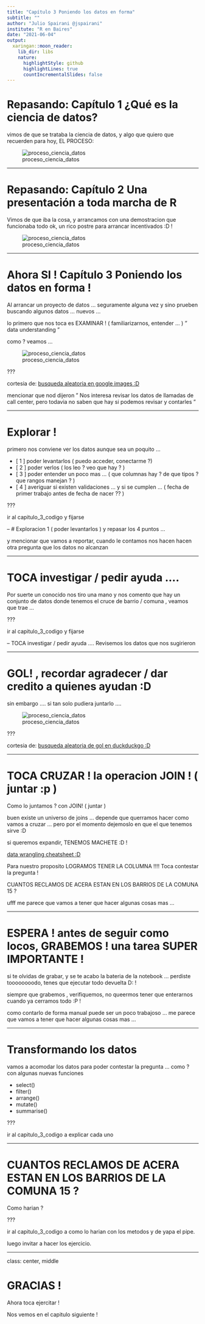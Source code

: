 ```yaml
---
title: "Capítulo 3 Poniendo los datos en forma"
subtitle: ""
author: "Julio Spairani @jspairani"
institute: "R en Baires"
date: "2021-06-04"
output:
  xaringan::moon_reader:
    lib_dir: libs
    nature:
      highlightStyle: github
      highlightLines: true
      countIncrementalSlides: false
---
```


# Repasando: Capítulo 1 ¿Qué es la ciencia de datos?

vimos de que se trataba la ciencia de datos, 
y algo que quiero que recuerden para hoy, EL PROCESO: 

![proceso_ciencia_datos](00_proceso_ciencia_datos.jpg)

---

# Repasando: Capítulo 2 Una presentación a toda marcha de R

Vimos de que iba la cosa, y arrancamos con una demostracion que funcionaba todo ok,
un rico postre para arrancar incentivados :D ! 

![proceso_ciencia_datos](01_postre_1.jpeg)

---

# Ahora SI ! Capítulo 3 Poniendo los datos en forma !


Al arrancar un proyecto de datos ... seguramente alguna vez y sino prueben buscando algunos datos ... nuevos ... 

lo primero que nos toca es EXAMINAR ! ( familiarizarnos, entender ...  ) " data understanding "

como ? veamos ...

![proceso_ciencia_datos](02_wrangling.png)

???

cortesia de:  [busqueda aleatoria en google images :D ](https://www.companycartoday.co.uk/managing-data/)

mencionar que nod dijeron " Nos interesa revisar los datos de llamadas de call center, pero todavia no saben que hay si podemos revisar y contarles "


---

# Explorar ! 

primero nos conviene ver los datos aunque sea un poquito ... 

- [ 1 ] poder levantarlos ( puedo acceder, conectarme ?) 
- [ 2 ] poder verlos  ( los leo ? veo que hay ? )
- [ 3 ] poder entender un poco mas ... ( que columnas hay ? de que tipos ? que rangos manejan ? )
- [ 4 ] averiguar si existen validaciones ... y si se cumplen ... ( fecha de primer trabajo antes de fecha de nacer ?? )

???

ir al capitulo_3_codigo  y fijarse 

-- # Exploracion 1 ( poder levantarlos ) y repasar los 4 puntos ... 

y mencionar que vamos a reportar, cuando le contamos nos hacen  hacen otra pregunta que los datos no alcanzan


---


# TOCA investigar / pedir ayuda .... 

Por suerte un conocido nos tiro una mano y nos comento que hay un conjunto de datos donde tenemos el cruce de 
barrio / comuna , veamos que trae ... 

???

ir al capitulo_3_codigo  y fijarse 

-- TOCA investigar / pedir ayuda ....  Revisemos los datos que nos sugirieron



---

# GOL! , recordar agradecer / dar credito a quienes ayudan :D 

sin embargo .... si tan solo pudiera juntarlo .... 

![proceso_ciencia_datos](04_gol.jpg)

???

cortesia de:  [busqueda aleatoria de gol en duckduckgo :D  ](https://duckduckgo.com/?q=gol+futbol&t=lm&iar=images&iax=images&ia=images)

--- 

# TOCA CRUZAR ! la operacion JOIN ! ( juntar :p )

Como lo juntamos ? con JOIN! ( juntar )

buen existe un universo de joins ... depende que querramos hacer como vamos a cruzar ... 
pero por el momento dejemoslo en que el que tenemos sirve :D

si queremos expandir, TENEMOS MACHETE :D !

[data wrangling cheatsheet :D  ]( https://www.rstudio.com/wp-content/uploads/2015/02/data-wrangling-cheatsheet.pdf)

Para nuestro proposito LOGRAMOS TENER LA COLUMNA !!!! Toca contestar la pregunta ! 

CUANTOS RECLAMOS DE ACERA ESTAN EN LOS BARRIOS DE LA COMUNA 15 ?

ufff me parece que vamos a tener que hacer algunas cosas mas ... 

---

# ESPERA ! antes de seguir como locos, GRABEMOS ! una tarea SUPER IMPORTANTE ! 

si te olvidas de grabar, y se te acabo la bateria de la notebook ... perdiste toooooooodo, tenes que ejecutar todo devuelta D: ! 

siempre que grabemos , verifiquemos, no queermos tener que enterarnos cuando ya cerramos todo :P !

como contarlo de forma manual puede ser un poco trabajoso ... me parece que vamos a tener que hacer algunas cosas mas ... 

---

# Transformando los datos

vamos a acomodar los datos para poder contestar la pregunta ... como ? con algunas nuevas funciones 

- select()
- filter()
- arrange()
- mutate()
- summarise()

???

ir al capitulo_3_codigo a explicar cada uno


---

# CUANTOS RECLAMOS DE ACERA ESTAN EN LOS BARRIOS DE LA COMUNA 15 ?

Como harian ?


???

ir al capitulo_3_codigo a como lo harian con los metodos y de yapa el pipe.


luego invitar a hacer los ejercicio.

---

class: center, middle

# GRACIAS ! 

Ahora toca ejercitar ! 

Nos vemos en el capitulo siguiente ! 

